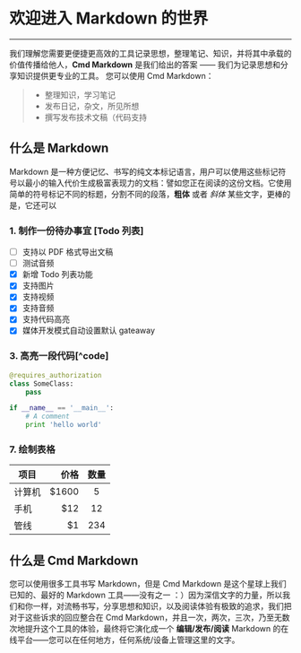 

# 欢迎进入 Markdown 的世界

---

我们理解您需要更便捷更高效的工具记录思想，整理笔记、知识，并将其中承载的价值传播给他人，**Cmd Markdown** 是我们给出的答案 —— 我们为记录思想和分享知识提供更专业的工具。 您可以使用 Cmd Markdown：

> - 整理知识，学习笔记
> - 发布日记，杂文，所见所想
> - 撰写发布技术文稿（代码支持

## 什么是 Markdown

Markdown 是一种方便记忆、书写的纯文本标记语言，用户可以使用这些标记符号以最小的输入代价生成极富表现力的文档：譬如您正在阅读的这份文档。它使用简单的符号标记不同的标题，分割不同的段落，**粗体** 或者 _斜体_ 某些文字，更棒的是，它还可以

### 1. 制作一份待办事宜 [Todo 列表]

- [ ] 支持以 PDF 格式导出文稿
- [ ] 测试音频
- [x] 新增 Todo 列表功能
- [x] 支持图片
- [x] 支持视频
- [x] 支持音频
- [x] 支持代码高亮
- [x] 媒体开发模式自动设置默认 gateaway

### 3. 高亮一段代码[^code]

```python
@requires_authorization
class SomeClass:
    pass

if __name__ == '__main__':
    # A comment
    print 'hello world'
```

### 7. 绘制表格

| 项目   |   价格 | 数量 |
| ------ | -----: | :--: |
| 计算机 | \$1600 |  5   |
| 手机   |   \$12 |  12  |
| 管线   |    \$1 | 234  |

## 什么是 Cmd Markdown

您可以使用很多工具书写 Markdown，但是 Cmd Markdown 是这个星球上我们已知的、最好的 Markdown 工具——没有之一 ：）因为深信文字的力量，所以我们和你一样，对流畅书写，分享思想和知识，以及阅读体验有极致的追求，我们把对于这些诉求的回应整合在 Cmd Markdown，并且一次，两次，三次，乃至无数次地提升这个工具的体验，最终将它演化成一个 **编辑/发布/阅读** Markdown 的在线平台——您可以在任何地方，任何系统/设备上管理这里的文字。

